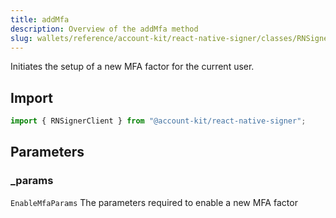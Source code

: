 ```yaml
---
title: addMfa
description: Overview of the addMfa method
slug: wallets/reference/account-kit/react-native-signer/classes/RNSignerClient/addMfa
---
```




Initiates the setup of a new MFA factor for the current user.

## Import

```ts
import { RNSignerClient } from "@account-kit/react-native-signer";
```

## Parameters

### \_params

`EnableMfaParams`
The parameters required to enable a new MFA factor
